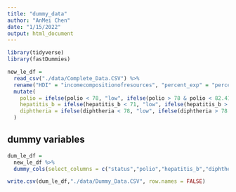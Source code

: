 ```yaml
---
title: "dummy_data"
author: "AnMei Chen"
date: "1/15/2022"
output: html_document
---
```


```r
library(tidyverse)
library(fastDummies)
```

```r
new_le_df =
  read_csv("./data/Complete_Data.CSV") %>% 
  rename("HDI" = "incomecompositionofresources", "percent_exp" = "percentageexpenditure", "total_exp" = "totalexpenditure", "le" = "lifeexpectancy", "adult_mort" = "adult_mortality", "thin_1_19" = "thinness1_19years", "thin_5_9" = "thinness5_9years", "under_five" = "under_fivedeaths") %>% 
  mutate(
    polio = ifelse(polio < 78, "low", ifelse(polio > 78 & polio < 82.41, "median", "high")),
    hepatitis_b = ifelse(hepatitis_b < 71, "low", ifelse(hepatitis_b > 71 & hepatitis_b < 77.93, "median", "high")),
    diphtheria = ifelse(diphtheria < 78, "low", ifelse(diphtheria > 78 & diphtheria < 82.15, "median", "high"))
  )
```

## dummy variables

```r
dum_le_df =
  new_le_df %>% 
  dummy_cols(select_columns = c("status","polio","hepatitis_b","diphtheria"),remove_selected_columns = TRUE)

write.csv(dum_le_df,"./data/Dummy_Data.CSV", row.names = FALSE)
```

